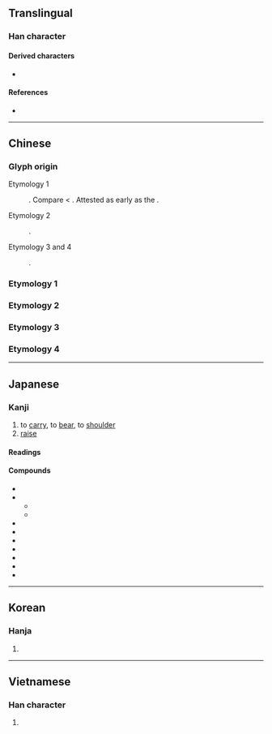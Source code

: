 {{also|擔}}
{{character info}}
==Translingual==
{{ja-forms|担|担|[[擔]]}}

===Han character===
{{Han char|rn=64|rad=手|as=05|sn=8|four=|canj=QAM|ids=⿰扌旦}}

====Derived characters====
* {{l|mul|[[𠵆]], [[𦏄]], [[𭡹]], [[𭻛]]}}

====References====
* {{Han ref|kx=0424.190|dkj=11941|dj=0772.150|hdz=31851.040|uh=62C5|ud=25285}}

----

==Chinese==

===Glyph origin===
{{Han etym}}

; Etymology 1
: {{Han simp|擔|f=詹|t=旦}}. Compare {{zh-l|胆}} < {{zh-l|*膽|dǎn}}. Attested as early as the {{w|Yuan dynasty}}.

; Etymology 2
: {{Han simp|揭|f=曷|t=旦}}.

; Etymology 3 and 4
: {{Han compound|手|alt1=扌|旦|ls=psc|c1=s|c2=p|t1=hand}}.

===Etymology 1===
{{zh-see|擔|sv}} <!-- Refer https://www.moedict.tw/担 -->

===Etymology 2===
{{zh-see|揭|v}}

===Etymology 3===
{{zh-see|撣|v}}

===Etymology 4===
{{zh-see|笪|v}}

----

==Japanese==
{{ja-kanji forms|担|擔}}
{{wp|lang=ja}}

===Kanji===
{{ja-kanji|grade=6|rs=手05|kyu=擔}}

# to [[carry]], to [[bear]], to [[shoulder]]
# [[raise]]

====Readings====
{{ja-readings
|goon=たん<たむ
|kanon=たん<たむ
|kun=かつ-ぐ, にな-う
}}

====Compounds====
{{der-top|Compounds}}
* {{ja-r|担%架|たん%か|[[stretcher]]; [[litter]]}}
* {{ja-r|担%当|たん%とう|responsible (for something)}}
** {{ja-r|担%当%医|たん%とう%い|attending physician}}
** {{ja-r|担%当%者|たん%とう%しゃ|person in charge (of something)}}
* {{ja-r|担%任|たん%にん|in charge of a class; [[teacher]]}}
* {{ja-r|担%保|たん%ぽ|[[collateral]]}}
* {{ja-r|加%担|か%たん|[[support]]; [[assistance]]; [[complicity]]}}
* {{ja-r|負%担|ふ%たん|[[burden]]}}
* {{ja-r|分%担|ぶん%たん|[[division of labour]]}}
* {{ja-r|担い%手|にない%て|[[bearer]]; [[carrier]]}}
* {{ja-r|担い 桶|にない おけ}}
{{der-bottom}}

----

==Korean==

===Hanja===
{{ko-hanja|hangeul=단|eumhun=|rv=dan|mr=tan|y=tan}}

# {{rfdef|ko|sort=手05}}

----

==Vietnamese==

===Han character===
{{vi-readings|reading=đam, đảm, đẵn, đắn, đẵm, tạ|rs=手05}}

# {{rfdef|vi|sort=手05}}